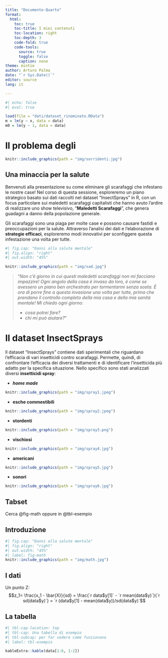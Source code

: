 ```yaml
---
title: "Documento-Quarto"
format: 
  html:
    toc: true
    toc-title: I miei contenuti
    toc-location: right
    toc-depth: 3
    code-fold: true
    code-tools: 
      source: true
      toggle: false
      caption: none
theme: mintie
author: Arturo Palma
date: "`r Sys.Date()`"
editor: source
lang: it

---
```


```r
#| echo: false
#| eval: true

load(file = "dati/dataset_rinominato.RData")
m = lm(y ~ x, data = data)
m0 = lm(y ~ 1, data = data)
```


# Il problema degli \color[HTML]{008000}{insetti}\normalcolor

```r
knitr::include_graphics(path = "img/sorridenti.jpg")
```

## Una minaccia per la salute

Benvenuti alla presentazione su come eliminare gli scarafaggi che infestano le nostre case! Nel corso di questa sessione, esploreremo un piano strategico basato sui dati raccolti nel dataset "InsectSprays" in R, con un focus particolare sui maledetti scarafaggi capitalisti che hanno avuto l'ardire di realizzare uno show televisivo, "**Maledetti Scarafaggi**", che genera guadagni a danno della popolazione generale.

Gli scarafaggi sono una piaga per molte case e possono causare fastidi e preoccupazioni per la salute. Attraverso l'analisi dei dati e l'elaborazione di **strategie efficaci**, esploreremo modi innovativi per sconfiggere questa infestazione una volta per tutte.

```r
#| fig.cap: "Danni alla salute mentale"
#| fig.align: "right"
#| out.width: "45%"

knitr::include_graphics(path = "img/sad.jpg")
```

> "*Non c'è giorno in cui questi maledetti scarafaggi non mi facciano impazzire! Ogni angolo della casa è invaso da loro, è come se avessero un piano ben orchestrato per tormentarmi senza sosta. È ora di porre fine a questa invasione una volta per tutte, prima che prendano il controllo completo della mia casa e della mia sanità mentale! Mi chiedo ogni giorno:*
>
 - *cosa potrei fare?*
 - *chi mi può aiutare?*"

# Il dataset InsectSprays

Il dataset "InsectSprays" contiene dati sperimentali che riguardano l'efficacia di vari insetticidi contro scarafaggi. Permette, quindi, di confrontare l'efficacia dei diversi trattamenti e di identificare l'insetticida più adatto per la specifica situazione. 
Nello specifico sono stati analizzati diversi **insetticidi spray**:

::: {.grid}
::: {.g-col-4}
 - ***home made***
```r
knitr::include_graphics(path = "img/spray1.jpeg")
```
 - **esche commestibili**
```r
knitr::include_graphics(path = "img/spray2.jpeg")
```
:::
::: {.g-col-4}
 - **stordenti**
```r
knitr::include_graphics(path = "img/spray3.png")
```
 - **vischiosi**
```r
knitr::include_graphics(path = "img/spray4.jpg")
```
:::
::: {.g-col-4}
 - **americani**
```r
knitr::include_graphics(path = "img/spray5.jpg")
```
 - **sonori**
```r
knitr::include_graphics(path = "img/spray6.jpg")
```
:::

:::

## Tabset

Cerca @fig-math oppure in @tbl-esempio

::: {.panel-tabset}

## Introduzione

```r
#| fig.cap: "Danni alla salute mentale"
#| fig.align: "right"
#| out.width: "45%"
#| label: fig-math
knitr::include_graphics(path = "img/math.jpg")
```

## I dati

Un punto Z: $$z_1= \frac{x_1 - \bar{X}}{sd} = \frac{`r data$y[1]` - `r mean(data$y)`}{`r sd(data$y)`} = `r (data$y[1] - mean(data$y))/sd(data$y)`$$


## La tabella

```r
#| tbl-cap-location: top
#| tbl-cap: Una tabella di esempio
#| tbl-subcap: per far vedere come funzionano
#| label: tbl-esempio

kableExtra::kable(data[1:6, 1:2])
```


:::


